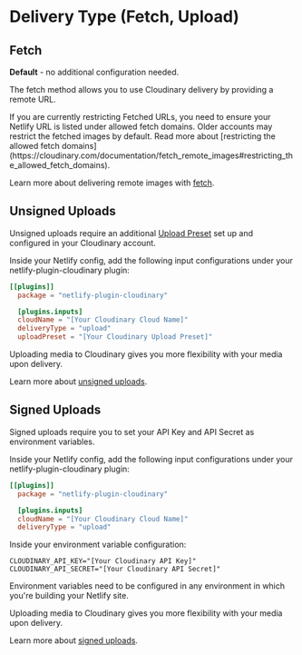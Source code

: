 

<Head>
  <title>Delivery Type - Netlify Cloudinary</title>
  <meta name="description" content="Learn how to configure your Cloudinary Delivery type for the Cloudinary Build Plugin for Netlify." />
  <meta name="og:title" content="Configuring Delivery Type with Netlify Cloudinary" />
  <meta name="og:description" content="Learn how to configure your Cloudinary Delivery type for the Cloudinary Build Plugin for Netlify." />
</Head>

<OgImage
  title="Delivery Type"
  twitterTitle="Configuring Delivery Type with Netlify Cloudinary"
/>

# Delivery Type (Fetch, Upload)

## Fetch

**Default** - no additional configuration needed.

The fetch method allows you to use Cloudinary delivery by providing a remote URL.

<Callout emoji={false}>
  If you are currently restricting Fetched URLs, you need to ensure your Netlify URL is listed under allowed fetch domains. Older accounts may restrict the fetched images by default. Read more about [restricting the allowed fetch domains](https://cloudinary.com/documentation/fetch_remote_images#restricting_the_allowed_fetch_domains).
</Callout>

Learn more about delivering remote images with [fetch](https://cloudinary.com/documentation/fetch_remote_images).

## Unsigned Uploads

Unsigned uploads require an additional [Upload Preset](https://cloudinary.com/documentation/upload_presets) set up and configured in your Cloudinary account.

Inside your Netlify config, add the following input configurations under your netlify-plugin-cloudinary plugin:

```toml
[[plugins]]
  package = "netlify-plugin-cloudinary"

  [plugins.inputs]
  cloudName = "[Your Cloudinary Cloud Name]"
  deliveryType = "upload"
  uploadPreset = "[Your Cloudinary Upload Preset]"
```

Uploading media to Cloudinary gives you more flexibility with your media upon delivery.

Learn more about [unsigned uploads](https://cloudinary.com/documentation/upload_images#unsigned_upload).

## Signed Uploads

Signed uploads require you to set your API Key and API Secret as environment variables.

Inside your Netlify config, add the following input configurations under your netlify-plugin-cloudinary plugin:

```toml
[[plugins]]
  package = "netlify-plugin-cloudinary"

  [plugins.inputs]
  cloudName = "[Your Cloudinary Cloud Name]"
  deliveryType = "upload"
```

Inside your environment variable configuration:

```
CLOUDINARY_API_KEY="[Your Cloudinary API Key]"
CLOUDINARY_API_SECRET="[Your Cloudinary API Secret]"
```

<Callout emoji={false}>
  Environment variables need to be configured in any environment in which you're building your Netlify site.
</Callout>

Uploading media to Cloudinary gives you more flexibility with your media upon delivery.

Learn more about [signed uploads](https://cloudinary.com/documentation/upload_images#uploading_assets_to_the_cloud).
